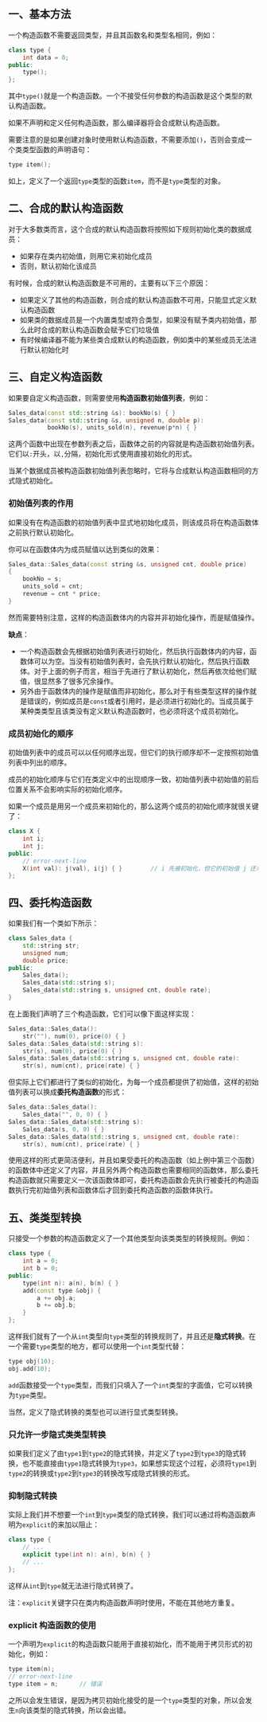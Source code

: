 ## 一、基本方法

一个构造函数不需要返回类型，并且其函数名和类型名相同，例如：

```cpp
class type {
    int data = 0;
public:
    type();
};
```

其中`type()`就是一个构造函数。一个不接受任何参数的构造函数是这个类型的默认构造函数。

如果不声明和定义任何构造函数，那么编译器将会合成默认构造函数。

需要注意的是如果创建对象时使用默认构造函数，不需要添加`()`，否则会变成一个类类型函数的声明语句：

```cpp
type item();
```

如上，定义了一个返回`type`类型的函数`item`，而不是`type`类型的对象。



## 二、合成的默认构造函数

对于大多数类而言，这个合成的默认构造函数将按照如下规则初始化类的数据成员：

- 如果存在类内初始值，则用它来初始化成员
- 否则，默认初始化该成员

有时候，合成的默认构造函数是不可用的，主要有以下三个原因：

- 如果定义了其他的构造函数，则合成的默认构造函数不可用，只能显式定义默认构造函数
- 如果类的数据成员是一个内置类型或符合类型，如果没有赋予类内初始值，那么此时合成的默认构造函数会赋予它们垃圾值
- 有时候编译器不能为某些类合成默认的构造函数，例如类中的某些成员无法进行默认初始化时



## 三、自定义构造函数

如果要自定义构造函数，则需要使用**构造函数初始值列表**，例如：

```cpp
Sales_data(const std::string &s): bookNo(s) { }
Sales_data(const std::string &s, unsigned n, double p):
		   bookNo(s), units_sold(n), revenue(p*n) { }
```

这两个函数中出现在参数列表之后，函数体之前的内容就是构造函数初始值列表。它们以`:`开头，以`,`分隔，初始化形式使用直接初始化的形式。

当某个数据成员被构造函数初始值列表忽略时，它将与合成默认构造函数相同的方式隐式初始化。

### 初始值列表的作用

如果没有在构造函数的初始值列表中显式地初始化成员，则该成员将在构造函数体之前执行默认初始化。

你可以在函数体内为成员赋值以达到类似的效果：

```cpp
Sales_data::Sales_data(const string &s, unsigned cnt, double price)
{
    bookNo = s;
    units_sold = cnt;
    revenue = cnt * price;
}
```

然而需要特别注意，这样的构造函数体内的内容并非初始化操作，而是赋值操作。

**缺点**：

- 一个构造函数会先根据初始值列表进行初始化，然后执行函数体内的内容，函数体可以为空。当没有初始值列表时，会先执行默认初始化，然后执行函数体。对于上面的例子而言，相当于先进行了默认初始化，然后再依次给他们赋值，很显然多了很多冗余操作。
- 另外由于函数体内的操作是赋值而非初始化，那么对于有些类型这样的操作就是错误的，例如成员是`const`或者引用时，是必须进行初始化的。当成员属于某种类类型且该类没有定义默认构造函数时，也必须将这个成员初始化。

### 成员初始化的顺序

初始值列表中的成员可以以任何顺序出现，但它们的执行顺序却不一定按照初始值列表中列出的顺序。

成员的初始化顺序与它们在类定义中的出现顺序一致，初始值列表中初始值的前后位置关系不会影响实际的初始化顺序。

如果一个成员是用另一个成员来初始化的，那么这两个成员的初始化顺序就很关键了：

```cpp
class X {
    int i;
    int j;
public:
    // error-next-line
    X(int val): j(val), i(j) { }		// i 先被初始化，但它的初始值 j 还未初始化，故 i 被初始化为垃圾值
};
```



## 四、委托构造函数

如果我们有一个类如下所示：

```cpp
class Sales_data {
    std::string str;
	unsigned num;
    double price;
public:
    Sales_data();
    Sales_data(std::string s);
    Sales_data(std::string s, unsigned cnt, double rate);
}
```

在上面我们声明了三个构造函数，它们可以像下面这样实现：

```cpp
Sales_data::Sales_data(): 
	str(""), num(0), price(0) { }
Sales_data::Sales_data(std::string s):
	str(s), num(0), price(0) { }
Sales_data::Sales_data(std::string s, unsigned cnt, double rate):
	str(s), num(cnt), price(rate) { }
```

但实际上它们都进行了类似的初始化，为每一个成员都提供了初始值，这样的初始值列表可以换成**委托构造函数**的形式：

```cpp
Sales_data::Sales_data():
	Sales_data("", 0, 0) { }
Sales_data::Sales_data(std::string s):
	Sales_data(s, 0, 0) { }
Sales_data::Sales_data(std::string s, unsigned cnt, double rate):
	str(s), num(cnt), price(rate) { }
```

使用这样的形式更简洁便利，并且如果受委托的构造函数（如上例中第三个函数）的函数体中还定义了内容，并且另外两个构造函数也需要相同的函数体，那么委托构造函数就只需要定义一次该函数体即可，委托构造函数会先执行被委托的构造函数执行完初始值列表和函数体后才回到委托构造函数的函数体执行。



## 五、类类型转换

只接受一个参数的构造函数定义了一个其他类型向该类类型的转换规则。例如：

```cpp
class type {
    int a = 0;
    int b = 0;
public:
    type(int n): a(n), b(n) { }
    add(const type &obj) {
        a += obj.a;
        b += obj.b;
    }
};
```

这样我们就有了一个从`int`类型向`type`类型的转换规则了，并且还是**隐式转换**。在一个需要`type`类型的地方，都可以使用一个`int`类型代替：

```cpp
type obj(10);
obj.add(10);
```

`add`函数接受一个`type`类型，而我们只填入了一个`int`类型的字面值，它可以转换为`type`类型。

当然，定义了隐式转换的类型也可以进行显式类型转换。

### 只允许一步隐式类类型转换

如果我们定义了由`type1`到`type2`的隐式转换，并定义了`type2`到`type3`的隐式转换，也不能直接由`type1`隐式转换为`type3`，如果想实现这个过程，必须将`type1`到`type2`的转换或`type2`到`type3`的转换改写成隐式转换的形式。

### 抑制隐式转换

实际上我们并不想要一个`int`到`type`类型的隐式转换，我们可以通过将构造函数声明为`explicit`的来加以阻止：

```cpp
class type {
    // ...
    explicit type(int n): a(n), b(n) { }
    // ...
};
```

这样从`int`到`type`就无法进行隐式转换了。

注：`explicit`关键字只在类内构造函数声明时使用，不能在其他地方重复。

### explicit 构造函数的使用

一个声明为`explicit`的构造函数只能用于直接初始化，而不能用于拷贝形式的初始化，例如：

```cpp
type item(n);
// error-next-line
type item = n;		// 错误
```

之所以会发生错误，是因为拷贝初始化接受的是一个`type`类型的对象，所以会发生`n`向该类型的隐式转换，所以会出错。
